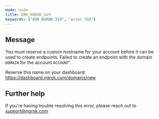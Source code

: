 ```yaml
---
mode: wide
title: ERR_NGROK_319
keywords: ["ERR_NGROK_319", "error 319"]
---
```


## Message

You must reserve a custom hostname for your account before it can be used to create endpoints.
Failed to create an endpoint with the domain `DOMAIN` for the account `ACCOUNT`'.

Reserve this name on your dashboard: https://dashboard.ngrok.com/domains/new

## Further help

If you're having trouble resolving this error, please reach out to [support@ngrok.com](mailto:support@ngrok.com?subject=Help%20with%20ERR_NGROK_319)
